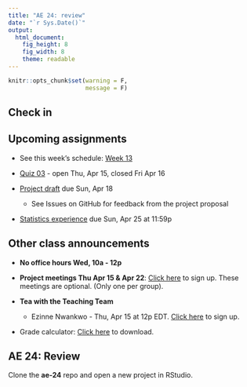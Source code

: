 ```yaml
---
title: "AE 24: review"
date: "`r Sys.Date()`"
output: 
  html_document: 
    fig_height: 8
    fig_width: 8
    theme: readable
---
```


```r
knitr::opts_chunk$set(warning = F, 
                      message = F)
```

## Check in 

## Upcoming assignments 

- See this week's schedule: [Week 13](https://sta210-sp21.netlify.app/schedule/week-13/)

- [Quiz 03](https://sta210-sp21.netlify.app/quiz/quiz-03.html) - open Thu, Apr 15, closed Fri Apr 16

- [Project draft](https://sta210-sp21.netlify.app/project/) due Sun, Apr 18 
  - See Issues on GitHub for feedback from the project proposal

- [Statistics experience](https://sta210-sp21.netlify.app/hw/stats-experience.html) due Sun, Apr 25 at 11:59p 


## Other class announcements 

- **No office hours Wed, 10a - 12p**

- **Project meetings Thu Apr 15 & Apr 22**: [Click here](https://docs.google.com/spreadsheets/d/1cSiAUCwy0GNvP7uFZ_9uf9gnsspu3JCLJmLYOHKUlds/edit?usp=sharing) to sign up. These meetings are optional. (Only one per group).

- **Tea with the Teaching Team**
  - Ezinne Nwankwo - Thu, Apr 15 at 12p EDT. [Click here](https://forms.gle/7qUSZ9Mf5qT8FHar7) to sign up.

- Grade calculator: [Click here](grade-calculator.Rmd) to download.

## AE 24: Review

Clone the **ae-24** repo and open a new project in RStudio.



